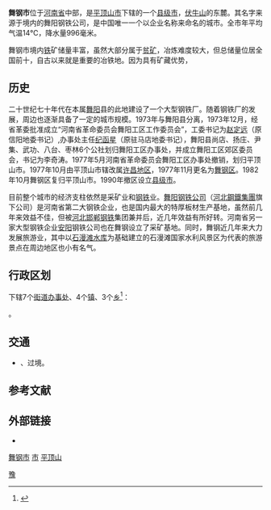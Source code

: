 {{Distinguish|舞陽鋼鐵|武冈市|武漢鋼鐵集團公司}}
{{Infobox China County
|Belong = [[河南省|河南省]][[平顶山市|平顶山市]]
}}

'''舞钢市'''位于[[河南省|河南省]]中部，是[[平顶山市|平顶山市]]下辖的一个[[县级市|县级市]]，[[伏牛山|伏牛山]]的东麓。其名字来源于境内的舞阳钢铁公司，是中国唯一一个以企业名称来命名的城市。全市年平均气温14℃，降水量996毫米。

舞钢市境内[[铁|铁]]矿储量丰富，虽然大部分属于[[贫矿|贫矿]]，冶炼难度较大，但总储量位居全国前十，自古以来就是重要的冶铁地。因为具有矿藏优势，

==历史==
二十世纪七十年代在本属[[舞阳|舞阳]]县的此地建设了一个大型钢铁厂。随着钢铁厂的发展，周边也逐渐具备了一定的城市规模。1973年与舞阳县分离，1973年12月，经省革委批准成立“河南省革命委员会舞阳工区工作委员会”，工委书记为[[赵定远|赵定远]]（原信阳地委书记）,办事处主任[[纪函星|纪函星]]（原驻马店地委书记），舞阳县尚店、扬庄、尹集、武功、八台、枣林6个公社划归舞阳工区办事处，并成立舞阳工区郊区委员会，书记为李奇涛。1977年5月河南省革命委员会舞阳工区办事处撤销，划归平顶山市。1977年10月由平顶山市辖改属[[许昌地区|许昌地区]]，1977年11月更名为[[舞钢区|舞钢区]]。1982年10月舞钢区复归平顶山市。1990年撤区设立[[县级市|县级市]]。

目前整个城市的经济支柱依然是采矿业和[[钢铁|钢铁]]业。[[舞阳钢铁公司|舞阳钢铁公司]]（[[河北鋼鐵集團|河北鋼鐵集團]]旗下公司）是河南省第二大钢铁企业，也是国内最大的特厚板材生产基地，虽然前几年来效益不佳，但被[[河北|河北]][[邯郸钢铁|邯郸钢铁]]集团兼并后，近几年效益有所好转。河南省另一家大型钢铁企业[[安阳|安阳]]钢铁公司也在舞钢设立了采矿基地。同时，舞钢近几年来大力发展旅游业，其中以[[石漫滩水库|石漫滩水库]]为基础建立的石漫滩国家水利风景区为代表的旅游景点在周边地区也小有名气。

== 行政区划 ==
{{PAGENAMEBASE}}下辖7个[[街道办事处|街道办事处]]、4个[[行政建制镇|镇]]、3个[[乡_(中华人民共和国)|乡]]<ref>{{PRC admin/ref sgc|41/04/81}}</ref>：

{{PRC admin/children|41/04/81}}。

== 交通 ==
* {{中国国道名|240}}、{{中国国道名|345}}过境。

== 参考文献 ==
{{reflist}}

== 外部链接 ==
* {{Official website|http://www.zgwg.gov.cn/|name=舞钢市人民政府门户网站}}

{{舞钢市行政区划}}
{{平顶山市行政区划}}
{{河南行政区划}}

[[category:舞钢市|]]
[[category:平顶山区县市|市]]
[[category:河南县级市|平顶山]]
[[Category:国家卫生城市|豫]]